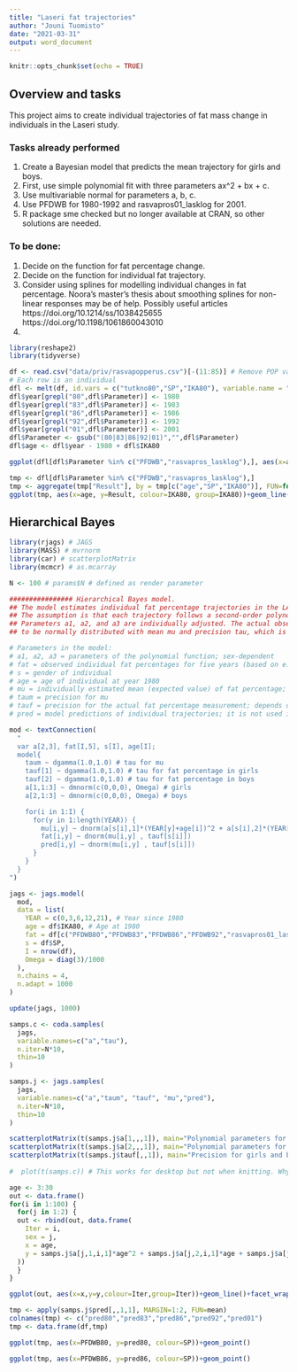 ```yaml
---
title: "Laseri fat trajectories"
author: "Jouni Tuomisto"
date: "2021-03-31"
output: word_document
---
```


```r
knitr::opts_chunk$set(echo = TRUE)
```

## Overview and tasks

This project aims to create individual trajectories of fat mass change in individuals in the Laseri study.

### Tasks already performed

1. Create a Bayesian model that predicts the mean trajectory for girls and boys. 
2. First, use simple polynomial fit with three parameters ax^2 + bx + c.
3. Use multivariable normal for parameters a, b, c.
4. Use PFDWB for 1980-1992 and rasvapros01_lasklog for 2001.
5. R package sme checked but no longer available at CRAN, so other solutions are needed.

### To be done:

1. Decide on the function for fat percentage change.
2. Decide on the function for individual fat trajectory.
3. Consider using splines for modelling individual changes in fat percentage. Noora's master's thesis about smoothing splines for non-linear responses may be of help. Possibly useful articles https://doi.org/10.1214/ss/1038425655 https://doi.org/10.1198/1061860043010 
4. 

```r
library(reshape2)
library(tidyverse)

df <- read.csv("data/priv/rasvapopperus.csv")[-(11:85)] # Remove POP variables
# Each row is an individual
dfl <- melt(df, id.vars = c("tutkno80","SP","IKA80"), variable.name = "Parameter", value.name = "Result")
dfl$year[grepl("80",dfl$Parameter)] <- 1980
dfl$year[grepl("83",dfl$Parameter)] <- 1983
dfl$year[grepl("86",dfl$Parameter)] <- 1986
dfl$year[grepl("92",dfl$Parameter)] <- 1992
dfl$year[grepl("01",dfl$Parameter)] <- 2001
dfl$Parameter <- gsub("(80|83|86|92|01)","",dfl$Parameter)  
dfl$age <- dfl$year - 1980 + dfl$IKA80

ggplot(dfl[dfl$Parameter %in% c("PFDWB","rasvapros_lasklog"),], aes(x=age, y=Result, colour=IKA80, group=tutkno80))+geom_line()+facet_wrap(~SP)

tmp <- dfl[dfl$Parameter %in% c("PFDWB","rasvapros_lasklog"),]
tmp <- aggregate(tmp["Result"], by = tmp[c("age","SP","IKA80")], FUN=function(x) mean(x, na.rm = TRUE))
ggplot(tmp, aes(x=age, y=Result, colour=IKA80, group=IKA80))+geom_line()+facet_wrap(~SP)


```

## Hierarchical Bayes


```r

library(rjags) # JAGS
library(MASS) # mvrnorm
library(car) # scatterplotMatrix
library(mcmcr) # as.mcarray

N <- 100 # params$N # defined as render parameter

################ Hierarchical Bayes model.
## The model estimates individual fat percentage trajectories in the LASERI cohort.
## The assumption is that each trajectory follows a second-order polynomial, i.e. mu = a1*x^2 + a2*x + a3.
## Parameters a1, a2, and a3 are individually adjusted. The actual observed fat percentage is assumed
## to be normally distributed with mean mu and precision tau, which is sex-dependent.

# Parameters in the model:
# a1, a2, a3 = parameters of the polynomial function; sex-dependent
# fat = observed individual fat percentages for five years (based on e.g. skin fold measurements)
# s = gender of individual
# age = age of individual at year 1980
# mu = individually estimated mean (expected value) of fat percentage; depends also on year
# taum = precision for mu
# tauf = precision for the actual fat percentage measurement; depends on gender
# pred = model predictions of individual trajectories; it is not used in estimation

mod <- textConnection(
  "
  var a[2,3], fat[I,5], s[I], age[I]; 
  model{
    taum ~ dgamma(1.0,1.0) # tau for mu
    tauf[1] ~ dgamma(1.0,1.0) # tau for fat percentage in girls
    tauf[2] ~ dgamma(1.0,1.0) # tau for fat percentage in boys
    a[1,1:3] ~ dmnorm(c(0,0,0), Omega) # girls
    a[2,1:3] ~ dmnorm(c(0,0,0), Omega) # boys

    for(i in 1:I) { 
      for(y in 1:length(YEAR)) {
        mu[i,y] ~ dnorm(a[s[i],1]*(YEAR[y]+age[i])^2 + a[s[i],2]*(YEAR[y]+age[i]) + a[s[i],3], taum)
        fat[i,y] ~ dnorm(mu[i,y] , tauf[s[i]])
        pred[i,y] ~ dnorm(mu[i,y] , tauf[s[i]])
      }
    }
  }
")

jags <- jags.model(
  mod,
  data = list(
    YEAR = c(0,3,6,12,21), # Year since 1980
    age = df$IKA80, # Age at 1980
    fat = df[c("PFDWB80","PFDWB83","PFDWB86","PFDWB92","rasvapros01_lasklog")], # Fat percentage
    s = df$SP,
    I = nrow(df),
    Omega = diag(3)/1000
  ),
  n.chains = 4,
  n.adapt = 1000
)

update(jags, 1000)

samps.c <- coda.samples(
  jags, 
  variable.names=c("a","tau"),
  n.iter=N*10,
  thin=10
)

samps.j <- jags.samples(
  jags, 
  variable.names=c("a","taum", "tauf", "mu","pred"),
  n.iter=N*10,
  thin=10
)

scatterplotMatrix(t(samps.j$a[1,,,1]), main="Polynomial parameters for girls")
scatterplotMatrix(t(samps.j$a[2,,,1]), main="Polynomial parameters for boys")
scatterplotMatrix(t(samps.j$tauf[,,1]), main="Precision for girls and boys")
  
#  plot(t(samps.c)) # This works for desktop but not when knitting. Why?

age <- 3:30
out <- data.frame()
for(i in 1:100) {
  for(j in 1:2) {
  out <- rbind(out, data.frame(
    Iter = i,
    sex = j,
    x = age,
    y = samps.j$a[j,1,i,1]*age^2 + samps.j$a[j,2,i,1]*age + samps.j$a[j,3,i,1]
  ))
  }
}

ggplot(out, aes(x=x,y=y,colour=Iter,group=Iter))+geom_line()+facet_wrap(~sex)

tmp <- apply(samps.j$pred[,,1,1], MARGIN=1:2, FUN=mean)
colnames(tmp) <- c("pred80","pred83","pred86","pred92","pred01")
tmp <- data.frame(df,tmp)

ggplot(tmp, aes(x=PFDWB80, y=pred80, colour=SP))+geom_point()

ggplot(tmp, aes(x=PFDWB86, y=pred86, colour=SP))+geom_point()

```

